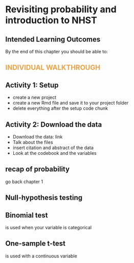 # Revisiting probability and introduction to NHST 

## Intended Learning Outcomes {.unnumbered}

By the end of this chapter you should be able to:


## [Individual Walkthrough]{style="color: #EBA347; text-transform: uppercase;"} {.unnumbered}

## Activity 1: Setup

* create a new project
* create a new Rmd file and save it to your project folder
* delete everything after the setup code chunk 



## Activity 2: Download the data

* Download the data: link
* Talk about the files
* insert citation and abstract of the data
* Look at the codebook and the variables






## recap of probability

go back chapter 1


## Null-hypothesis testing



## Binomial test

is used when your variable is categorical

## One-sample t-test

is used with a continuous variable

